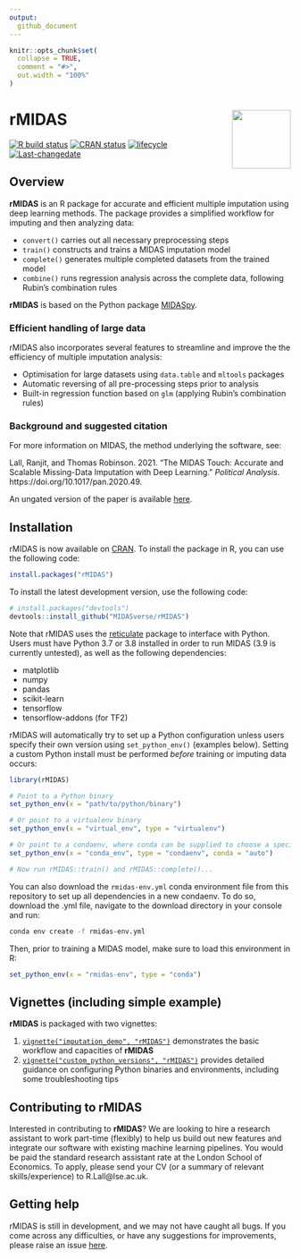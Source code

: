 ```yaml
---
output: 
  github_document
---
```


<!-- README.md is generated from README.Rmd. Please edit that file -->

```r
knitr::opts_chunk$set(
  collapse = TRUE,
  comment = "#>",
  out.width = "100%"
)
```

# rMIDAS <img src='man/figures/logo.png' align="right" height="105" />

<!-- badges: start -->
[![R build status](https://github.com/tsrobinson/rMIDAS/workflows/R-CMD-check/badge.svg)](https://github.com/MIDASverse/rMIDAS/actions)
[![CRAN status](https://www.r-pkg.org/badges/version/rMIDAS)](https://cran.r-project.org/package=rMIDAS)
[![lifecycle](https://img.shields.io/badge/lifecycle-maturing-blue.svg)](https://lifecycle.r-lib.org/articles/stages.html)
[![Last-changedate](https://img.shields.io/badge/last%20change-`r gsub('-', '--', Sys.Date())`-yellowgreen.svg)](https://github.com/MIDASverse/rMIDAS/commits/master)
<!-- badges: end -->

## Overview

**rMIDAS** is an R package for accurate and efficient multiple imputation using deep learning methods. The package provides a simplified workflow for imputing and then analyzing data:

* `convert()` carries out all necessary preprocessing steps
* `train()` constructs and trains a MIDAS imputation model
* `complete()` generates multiple completed datasets from the trained model
* `combine()` runs regression analysis across the complete data, following Rubin's combination rules

**rMIDAS** is based on the Python package [MIDASpy](https://github.com/MIDASverse/MIDASpy).

### Efficient handling of large data

rMIDAS also incorporates several features to streamline and improve the the efficiency of multiple imputation analysis:

* Optimisation for large datasets using `data.table` and `mltools` packages
* Automatic reversing of all pre-processing steps prior to analysis
* Built-in regression function based on `glm` (applying Rubin’s combination rules) 

### Background and suggested citation

For more information on MIDAS, the method underlying the software, see:

Lall, Ranjit, and Thomas Robinson. 2021. “The MIDAS Touch: Accurate and Scalable Missing-Data Imputation with Deep Learning.” _Political Analysis_. https://doi.org/10.1017/pan.2020.49. 

An ungated version of the paper is available [here](http://eprints.lse.ac.uk/108170/1/Lall_Robinson_PA_Forthcoming.pdf).

## Installation

rMIDAS is now available on [CRAN](https://cran.r-project.org/package=rMIDAS). To install the package in R, you can use the following code:

```r
install.packages("rMIDAS")
```

To install the latest development version, use the following code:

```r
# install.packages("devtools")
devtools::install_github("MIDASverse/rMIDAS")
```

Note that rMIDAS uses the [reticulate](https://github.com/rstudio/reticulate) package to interface with Python. Users must have Python 3.7 or 3.8 installed in order to run MIDAS (3.9 is currently untested), as well as the following dependencies:

  * matplotlib
  * numpy
  * pandas
  * scikit-learn
  * tensorflow
  * tensorflow-addons (for TF2)

rMIDAS will automatically try to set up a Python configuration unless users specify their own version using `set_python_env()` (examples below). Setting a custom Python install must be performed *before* training or imputing data occurs:

```r
library(rMIDAS)

# Point to a Python binary
set_python_env(x = "path/to/python/binary")

# Or point to a virtualenv binary
set_python_env(x = "virtual_env", type = "virtualenv")

# Or point to a condaenv, where conda can be supplied to choose a specific executable
set_python_env(x = "conda_env", type = "condaenv", conda = "auto")

# Now run rMIDAS::train() and rMIDAS::complete()...

```

You can also download the `rmidas-env.yml` conda environment file from this repository to set up all dependencies in a new condaenv. To do so, download the .yml file, navigate to the download directory in your console and run:
```bash
conda env create -f rmidas-env.yml
```

Then, prior to training a MIDAS model, make sure to load this environment in R:
```r
set_python_env(x = "rmidas-env", type = "conda")
```

## Vignettes (including simple example)

**rMIDAS** is packaged with two vignettes:

1. [`vignette("imputation_demo", "rMIDAS")`](https://github.com/MIDASverse/rMIDAS/blob/master/vignettes/imputation_demo.Rmd) demonstrates the basic workflow and capacities of **rMIDAS**
2. [`vignette("custom_python_versions", "rMIDAS")`](https://github.com/MIDASverse/rMIDAS/blob/master/vignettes/custom_python_versions.Rmd) provides detailed guidance on configuring Python binaries and environments, including some troubleshooting tips

## Contributing to rMIDAS

Interested in contributing to **rMIDAS**? We are looking to hire a research assistant to work part-time (flexibly) to help us build out new features and integrate our software with existing machine learning pipelines. You would be paid the standard research assistant rate at the London School of Economics. To apply, please send your CV (or a summary of relevant skills/experience)  to R.Lall@lse.ac.uk.

## Getting help

rMIDAS is still in development, and we may not have caught all bugs. If you come across any difficulties, or have any suggestions for improvements, please raise an issue [here](https://github.com/MIDASverse/MIDASpy/issues). 
